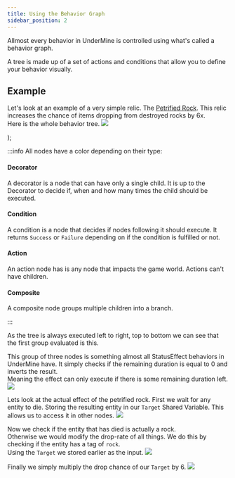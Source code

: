 ```yaml
---
title: Using the Behavior Graph
sidebar_position: 2
---
```


Allmost every behavior in UnderMine is controlled using what's called a behavior graph.

A tree is made up of a set of actions and conditions that allow you to define your behavior visually.

## Example
Let's look at an example of a very simple relic. 
The [Petrified Rock](https://undermine.fandom.com/wiki/Petrified_Rock). This relic increases the chance of items dropping from destroyed rocks by 6x.<br/>
Here is the whole behavior tree.
![](rock.png)

  <div
    style={{
      backgroundColor: color,
      borderRadius: '4px',
      color: '#fff',
      width: '16px',
      height: '16px',
      display: 'inline-block',
      marginRight: '.5rem'
    }}>
  </div>
);

:::info
All nodes have a color depending on their type:

#### <Square color="#42AA8C"></Square> Decorator
A decorator is a node that can have only a single child.
It is up to the Decorator to decide if, when and how many times the child should be executed.

#### <Square color="#F9C64F"></Square> Condition
A condition is a node that decides if nodes following it should execute.
It returns `Success` or `Failure` depending on if the condition is fulfilled or not.

#### <Square color="#F93F44"></Square> Action
An action node has is any node that impacts the game world. Actions can't have children.

#### <Square color="#267CA0"></Square> Composite
A composite node groups multiple children into a branch.

:::

As the tree is always executed left to right, top to bottom we can see that the first group evaluated is this.


This group of three nodes is something almost all StatusEffect behaviors in UnderMine have.
It simply checks if the remaining duration is equal to 0 and inverts the result.<br/>
Meaning the effect can only execute if there is some remaining duration left.
![](rock_group1.png)


Lets look at the actual effect of the petrified rock.
First we wait for any entity to die. Storing the resulting entity in our `Target` Shared Variable. 
This allows us to access it in other nodes. 
![](rock_group2.png)

Now we check if the entity that has died is actually a rock. <br/>
Otherwise we would modify the drop-rate of all things.
We do this by checking if the entity has a tag of `rock`.<br/>
Using the `Target` we stored earlier as the input.
![](rock_group3.png)

Finally we simply multiply the drop chance of our `Target` by 6.
![](rock_group4.png)